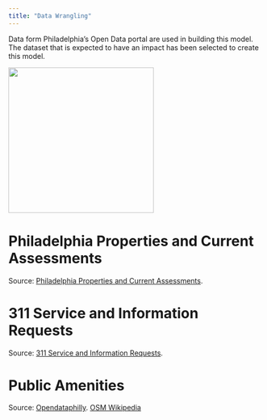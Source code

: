 ```yaml
---
title: "Data Wrangling"
---
```


<!-- Use a grid -->
::: {.grid}

<!-- Text gets a column with width 8/12 -->
::: {.g-col-8}

Data form Philadelphia's Open Data portal are used in building this model. The dataset that is expected to have an impact has been selected to create this model.

<!-- Left column has a width of 4/12 and shows a picture of me -->
::: {.g-col-4}
![](images/course-icon.png){width=3in}
:::

# Philadelphia Properties and Current Assessments

Source: [Philadelphia Properties and Current Assessments](https://opendataphilly.org/datasets/philadelphia-properties-and-assessment-history/).


# 311 Service and Information Requests

Source: [311 Service and Information Requests](https://opendataphilly.org/datasets/311-service-and-information-requests/).

# Public Amenities

Source: [Opendataphilly](https://opendataphilly.org/). [OSM Wikipedia](https://wiki.openstreetmap.org/wiki/Tag:station%3Dsubway)



::: 

:::



